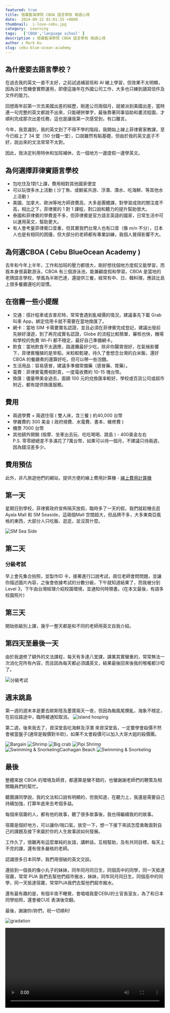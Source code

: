 ```yaml
---
featured: true
title: 宿霧藍海學院 CBOA 語言學校 兩週心得
date:  2024-09-22 01:01:35 +0800
thumbnail:  i-love-cebu.jpg
category:  Learning  
tags:   ['CBOA','language school' ]
description : 宿霧藍海學院 CBOA 語言學校 兩週心得
author : Mark Ku
slug: cebu-blue-ocean-academy
---
```

## 為什麼要去語言學校？
在過去我的英文一直不太好，之前試過補習班和 AI 線上學習，但效果不太明顯，因為沒什麼機會實際運用，即便這幾年在外國公司工作，大多也只練到讀寫信件及文件的能力。  

回想兩年前第一次去美國出差的經歷，剛進公司兩個月，就被派到美國出差，當時連一句完整的英文都說不出來，只能硬拼單字，最後靠著同事協助和畫流程圖，才順利完成那次出差任務，這也是讓我第一次感受到，有口難言。  

今年，我意識到，我的英文到了不得不學的階段，我開始上線上菲律賓家教課，至今已經上了 34 堂（50 分鐘一堂），口說雖然有點基礎，但由於我的英文底子不好，說出來的文法常常不太對。  

因此，我決定利用特休和加班補休，去一個地方一邊度假一邊學英文。   

## 為何選擇菲律賓語言學校
* 包吃住及1對1上課，費用相對其他國家便宜
* 可以玩很多水上活動 ( 沙丁魚、或鯨鯊共游、浮潛、潛水、吃海鮮、等其他水上活動  )
* 美國、加拿大、歐洲等地方師資費高，大多是團體課，對學習成效的關注度不高，相比之下，菲律賓的 1 對 1 課程，對口說和聽力的提升幫助很大。
* 泰國和菲律賓的學費差不多，但菲律賓是官方語言英語的國家，日常生活中可以運用英文，幫助更大。
* 有人會考量菲律賓口音重，但其實我們台灣人也有口音（像 m/n 不分），日本人也是有相同的困擾，但大部分的老師都有專業訓練，我個人覺得影響不大。

## 為何選CBOA ( Cebu BlueOcean Academy )
去年和今年上半年，工作和加班的壓力都很大，剛好想找個地方度假又能學習，而我本身很喜歡游泳，CBOA 有三個游泳池，能兼顧度假和學習。CBOA 是當地的老牌語言學校，學風為半斯巴達，還提供三餐，經常有中、日、韓料理，應該比島上很多餐廳還吃的習慣。

## 在宿霧一些小提醒
* 交通：搭計程車或吉普尼時，常常會遇到亂喊價的情況，建議事先下載 Grab 叫車 App，綁定信用卡就不需要在當地換匯了。
* 網卡：當地 SIM 卡需要實名認證，並且必須在菲律賓完成登記，建議出發前先辦好漫遊，到了再完成實名認證，Globe 的流程比較簡單，審核也快，機場和學校的免費 Wi-Fi 都不穩定，最好自己準備網卡。
* 飲食：當地飲食不太適應，路邊攤最好少吃，除非你腸胃很好，在氣候影響下，菲律賓種殖的是旱稻，米粒較乾硬，待久了會想念台灣的白米飯，還好CBOA 的餐廳煮的還算好吃，但可以帶一些泡麵。
* 生活用品：容易感冒，建議多準備常備藥（感冒藥、胃藥）。
* 電費：菲律賓電費相對貴，一度電收費約 10-15 塊台幣。
* 換匯：儘量帶美金過去，面額 100 元的兌換匯率較好，學校或百貨公司或超市附近，都有提供換匯服務。

## 費用
* 兩週學費 + 兩週住宿 ( 雙人床，含三餐 ) 約40,000 台幣
* 學雜費約 300 美金 ( 政府規費、水電費、書本、維修費 )
* 機票 7000 台幣
* 其他額外開銷 (按摩、坐車出去玩、吃吃喝喝、跳島 ) - 400美金左右  
P.S. 零零總總差不多滿花了7萬台幣，如果可以待一個月，不建議只待兩週，因為錢沒差多少。

## 費用預估
此外，非凡旅遊他們的網站，提供方便的線上費用計算機 - [線上費用計算機](https://feifanstudy.com/schools/10-cboa)

## 第一天
星期日到學校，菲律賓政府宣佈隔天放假，臨時多了一天的假，我們就趁機去逛 Ayala Mall 和 SM Seaside，這兩個Mall 空間超大，但品牌不多，大多東南亞風格的東西，大部分人只吃飯、逛逛，並沒買什麼。

![SM Sea Side](sm-sea-side.jpg)

## 第二天 
### 分級考試
早上會先集合拍照，並製作ID 卡，接著進行口說考試，兩位老師會問問題，並讓你描述圖片內容，之後會依據考試的分數分級，下午就知道結果了，而我被分到 Level 3，下午由台灣經理介紹校園環境，並通知何時領書。(在本文最後，有語多校園照片)

## 第三天
開始依級別上課，幾乎一整天都是和不同的老師用英文自我介紹。

## 第四天至最後一天
由於我選修了額外的文法課程，每天有多達八堂課，課業其實蠻重的，常常無法一次消化完所有內容，而且因為每天都必須講英文，結果最後回來後我的喉嚨都沙啞了。

![分級考試](english-test.jpg)

## 週末跳島
第一週的週末本是要去歐斯陸及墨寶兩天一夜，但因為颱風尾攪亂，海象不穩定，在前往路途中，臨時被通知取消。 
![island hosping](island-hosping.jpg )

第二週，後來我去了，資深堂島吃海鮮及浮潛
來資深堂島，一定要學會殺價不然會被當盤子(通常是報價對半砍)，如果不太會殺價可以加入大哥大姐的殺價團。

![Bargain](Caohagan-Island-1-1.jpg)
![Shrimp](Caohagan-Island-2-1.jpg)
![Big crab](Caohagan-Island-3.jpg)
![Pipi Shrimp](Caohagan-Island-4.jpg)
![Swimming & SnorkelingCaohagan Beach](Caohagan-Island-5.jpg)
![Swimming & Snorkeling](Caohagan-Island-6.jpg)

## 最後
整體來說 CBOA 的環境及師資，都還算是蠻不錯的，也蠻謝謝老師們的鞭策及相關職員們的幫忙。    

聽團課同學說，我的文法和口說有明顯的，但我知道，在聽力上，我還是需要自己持續加強，打算年底來去考個多益。  

每個來宿霧的人，都有他的故事，聽了很多故事後，我也得繼續我的的故事。  

宿霧是個好地方，可以讓你/喘口氣，放空一下，想一下接下來該怎麼勇敢面對自己的課題及接下來屬於你的人生故事該如何發展。  

工作久了，很難再有這麼單純的友誼，講幹話，互相幫助，及有共同目標，每天上不完的課，還有很多嚴格的老師。  

認識很多日本同學，我們用很破的英文交談。  

還撿到一個長的像小丸子的妹妹，同年同月同日生，同個高中的同學，同一天抵達宿霧，常常 PUA 我們去幫他們超市搬水，妹妹，同年同月同日生，同個高中的同學，同一天抵達宿霧，常常PUA我們去幫他們超市搬水。  

還有最有趣的是，有個半夜不睡覺，會唱唱我愛CEBU的士官長室友，為了和日本同學拍照，還會被CUE 表演後空翻。  

最後，謝謝你/妳們，祝一切順利!  

![gradation](gradation.jpg)

<video style="width:100%" controls src="friend-1.mp4" type="video/mp4"/>

![friends](friends-3.jpg)

## 上課常用的句子
* pardon ( 聽不懂，聽不清楚 )
* I can't hear clearly. could you speak again ?
* could you speak again ?
* could you write it for me ?
* could you speak slowly ?
* what's xxx mean ?
* could you explain another way ?

## 校園環境
![教學大樓](campus-1.jpg)
![校門口](campus-6.jpg)
![學校有三個游池](campus-2.jpg)
![有一個自己的沙灘(退潮)](campus-3.jpg)
![可以從沙灘抓到寄居蟹及小螃蟹](campus-4.jpg)
![退潮在海藻下可以挖到很多海腸](campus-5.jpg)
![學校的泳池整理的還算蠻好的](campus-7.jpg)
![另一個小游池](campus-8.jpg)
![日落景色](campus-9.jpg)
![海景健身房](campus-10.jpg)

## 附上：我最愛的餐廳 Mr. Crab Capitol
![Mr. Crab Capitol](mr-crab-capitol-1.jpg)
![Mr. Crab Capitol](mr-crab-capitol-2.jpg)
![Mr. Crab Capitol](mr-crab-capitol-3.jpg)
![Mr. Crab Capitol](mr-crab-capitol-4.jpg)